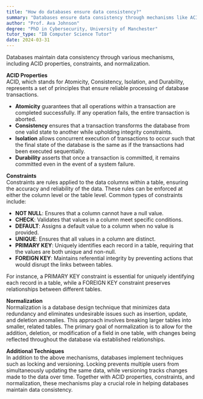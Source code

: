 ```yaml
---
title: "How do databases ensure data consistency?"
summary: "Databases ensure data consistency through mechanisms like ACID properties, constraints, and normalisation."
author: "Prof. Ava Johnson"
degree: "PhD in Cybersecurity, University of Manchester"
tutor_type: "IB Computer Science Tutor"
date: 2024-03-31
---
```


Databases maintain data consistency through various mechanisms, including ACID properties, constraints, and normalization.

**ACID Properties**  
ACID, which stands for Atomicity, Consistency, Isolation, and Durability, represents a set of principles that ensure reliable processing of database transactions. 

- **Atomicity** guarantees that all operations within a transaction are completed successfully. If any operation fails, the entire transaction is aborted.
- **Consistency** ensures that a transaction transforms the database from one valid state to another while upholding integrity constraints.
- **Isolation** allows concurrent execution of transactions to occur such that the final state of the database is the same as if the transactions had been executed sequentially.
- **Durability** asserts that once a transaction is committed, it remains committed even in the event of a system failure.

**Constraints**  
Constraints are rules applied to the data columns within a table, ensuring the accuracy and reliability of the data. These rules can be enforced at either the column level or the table level. Common types of constraints include:

- **NOT NULL**: Ensures that a column cannot have a null value.
- **CHECK**: Validates that values in a column meet specific conditions.
- **DEFAULT**: Assigns a default value to a column when no value is provided.
- **UNIQUE**: Ensures that all values in a column are distinct.
- **PRIMARY KEY**: Uniquely identifies each record in a table, requiring that the values are both unique and non-null.
- **FOREIGN KEY**: Maintains referential integrity by preventing actions that would disrupt the links between tables.

For instance, a PRIMARY KEY constraint is essential for uniquely identifying each record in a table, while a FOREIGN KEY constraint preserves relationships between different tables.

**Normalization**  
Normalization is a database design technique that minimizes data redundancy and eliminates undesirable issues such as insertion, update, and deletion anomalies. This approach involves breaking larger tables into smaller, related tables. The primary goal of normalization is to allow for the addition, deletion, or modification of a field in one table, with changes being reflected throughout the database via established relationships.

**Additional Techniques**  
In addition to the above mechanisms, databases implement techniques such as locking and versioning. Locking prevents multiple users from simultaneously updating the same data, while versioning tracks changes made to the data over time. Together with ACID properties, constraints, and normalization, these mechanisms play a crucial role in helping databases maintain data consistency.
    